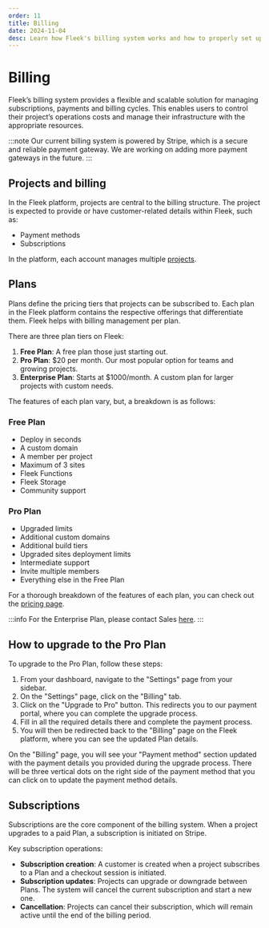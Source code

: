 ```yaml
---
order: 11
title: Billing
date: 2024-11-04
desc: Learn how Fleek's billing system works and how to properly set up billing.
---
```


# Billing

Fleek’s billing system provides a flexible and scalable solution for managing subscriptions, payments and billing cycles.
This enables users to control their project’s operations costs and manage their infrastructure with the appropriate resources.

:::note
Our current billing system is powered by Stripe, which is a secure and reliable payment gateway. We are working on adding more payment gateways in the future.
:::

## Projects and billing

In the Fleek platform, projects are central to the billing structure. The project is expected to provide or have customer-related details within Fleek, such as:

- Payment methods
- Subscriptions

In the platform, each account manages multiple [projects](https://fleek.xyz/docs/platform/projects/).

## Plans

Plans define the pricing tiers that projects can be subscribed to. Each plan in the Fleek platform contains the respective offerings that differentiate them. Fleek helps with billing management per plan.

There are three plan tiers on Fleek:

1. **Free Plan**: A free plan those just starting out.
2. **Pro Plan**: $20 per month. Our most popular option for teams and growing projects.
3. **Enterprise Plan**: Starts at $1000/month. A custom plan for larger projects with custom needs.

The features of each plan vary, but, a breakdown is as follows:

### Free Plan

- Deploy in seconds
- A custom domain
- A member per project
- Maximum of 3 sites
- Fleek Functions
- Fleek Storage
- Community support

### Pro Plan

- Upgraded limits
- Additional custom domains
- Additional build tiers
- Upgraded sites deployment limits
- Intermediate support
- Invite multiple members
- Everything else in the Free Plan

For a thorough breakdown of the features of each plan, you can check out the [pricing page](/pricing).

:::info
For the Enterprise Plan, please contact Sales [here](https://fleek.typeform.com/fleekinterest?typeform-source=fleek.xyz).
:::

## How to upgrade to the Pro Plan

To upgrade to the Pro Plan, follow these steps:

1. From your dashboard, navigate to the "Settings" page from your sidebar.
2. On the "Settings" page, click on the "Billing" tab.
3. Click on the "Upgrade to Pro" button. This redirects you to our payment portal, where you can complete the upgrade process.
4. Fill in all the required details there and complete the payment process.
5. You will then be redirected back to the "Billing" page on the Fleek platform, where you can see the updated Plan details.

On the "Billing" page, you will see your "Payment method" section updated with the payment details you provided during the upgrade process.
There will be three vertical dots on the right side of the payment method that you can click on to update the payment method details.

## Subscriptions

Subscriptions are the core component of the billing system. When a project upgrades to a paid Plan, a subscription is initiated on Stripe.

Key subscription operations:

- **Subscription creation**: A customer is created when a project subscribes to a Plan and a checkout session is initiated.
- **Subscription updates**: Projects can upgrade or downgrade between Plans. The system will cancel the current subscription and start a new one.
- **Cancellation**: Projects can cancel their subscription, which will remain active until the end of the billing period.
